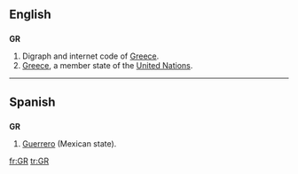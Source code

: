 {{see|gr|.gr}}
==English==

==={{abbreviation}}===
'''GR'''
# Digraph and internet code of [[Greece]].
#[[Greece]], a member state of the [[United Nations]].
----

==Spanish==
==={{abbreviation}}===
'''GR'''
# [[Guerrero]] (Mexican state).

[[fr:GR]]
[[tr:GR]]